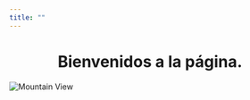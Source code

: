 ```yaml
---
title: ""
---
```


<h1><center>Bienvenidos a la página.</center></h1>

<img src="imagenes/medellin2.png" alt="Mountain View">

